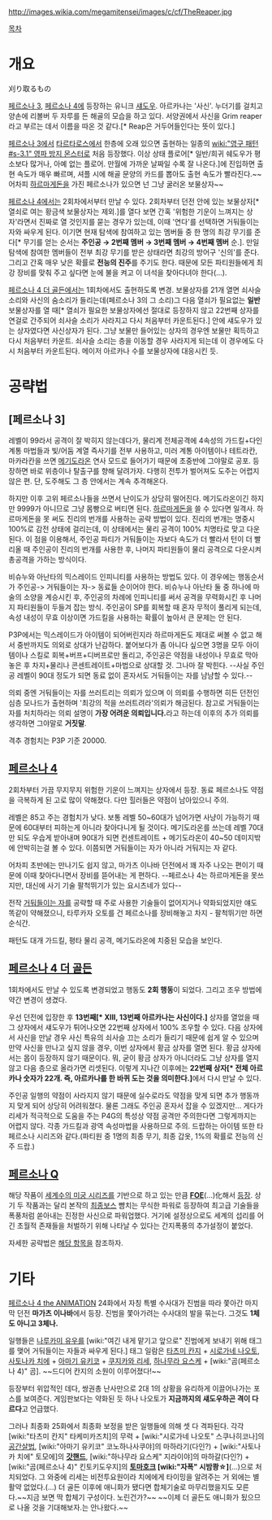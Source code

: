 http://images.wikia.com/megamitensei/images/c/cf/TheReaper.jpg

[[목차]]
= 개요 =
刈り取るもの

[[페르소나 3]], [[페르소나 4]]에 등장하는 유니크 [[섀도우]]. 아르카나는 '사신'. 누더기를 걸치고 양손에 리볼버 두 자루를 든 해골의 모습을 하고 있다. 서양권에서 사신을 Grim reaper라고 부르는 데서 이름을 따온 것 같다.[* Reap은 거두어들인다는 뜻이 있다.]

[[페르소나 3]]에서 [[타르타로스]]에서 한층에 오래 있으면 출현하는 일종의 [[wiki:"영구 패턴#s-3.1" 영파 방지 몬스터]]로 처음 등장했다. 이상 상태 플로어[* 일반/희귀 쉐도우가 평소보다 많거나, 아예 없는 플로어. 만월에 가까운 날짜일 수록 잘 나온다.]에 진입하면 출현 속도가 매우 빠르며, 셔플 시에 해골 문양의 카드를 뽑아도 출현 속도가 빨라진다.~~어차피 [[하르마게돈]]을 가진 페르소나가 있으면 넌 그냥 굴러온 보물상자~~

[[페르소나 4]]에서는 2회차에서부터 만날 수 있다. 2회차부터 던전 안에 있는 보물상자[* 열쇠로 여는 황금색 보물상자는 제외.]를 열다 보면 간혹 '위험한 기운이 느껴지는 상자'라면서 진짜로 열 것인지를 묻는 경우가 있는데, 이때 '연다'를 선택하면 거둬들이는 자와 싸우게 된다. 이기면 현재 탐색에 참여하고 있는 멤버들 중 한 명의 최강 무기를 준다[* 무기를 얻는 순서는 '''주인공 → 2번째 멤버 → 3번째 멤버 → 4번째 멤버''' 순.]. 만일 탐색에 참여한 멤버들이 전부 최강 무기를 받은 상태라면 최강의 방어구 '신의'를 준다. 그리고 간혹 매우 낮은 확률로 '''전능의 진주'''를 주기도 한다. 때문에 모든 파티원들에게 최강 장비를 맞춰 주고 싶다면 눈에 불을 켜고 이 녀석을 찾아다녀야 한다(...).

[[페르소나 4 더 골든]]에서는 1회차에서도 출현하도록 변경. 보물상자를 21개 열면 쇠사슬 소리와 사신의 숨소리가 들리는데(페르소나 3의 그 소리)그 다음 열쇠가 필요없는 '''일반'''보물상자를 열 때[* 열쇠가 필요한 보물상자에선 절대로 등장하지 않고 22번째 상자를 연걸로 간주되어 쇠사슬 소리가 사라지고 다시 처음부터 카운트된다.] 안에 섀도우가 있는 상자였다면 사신상자가 된다. 그냥 보물만 들어있는 상자의 경우엔 보물만 획득하고 다시 처음부터 카운트. 쇠사슬 소리는 층을 이동할 경우 사라지게 되는데 이 경우에도 다시 처음부터 카운트된다. 메이저 아르카나 수를 보물상자에 대응시킨 듯.

= 공략법 =
== [페르소나 3] ==
레벨이 99라서 공격이 잘 박히지 않는데다가, 물리계 전체공격에 4속성의 가드킬+다인 계통 마법들과 빛/어둠 계열 즉사기를 전부 사용하고, 미러 계통 아이템이나 테트라칸, 마카라칸을 쓰면  [[메기도라온]] 연사 모드로 들어가기 때문에 초중반에 그야말로 공포. 등장하면 바로 위층이나 탈출구를 향해 달려가자. 다행히 전투가 벌어져도 도주는 어렵지 않은 편. 단, 도주해도 그 층 안에서는 계속 추격해온다. 

하지만 이후 고위 페르소나들을 쓰면서 난이도가 상당히 떨어진다. 메기도라온이긴 하지만 9999가 아니므로 그냥 몸빵으로 버티면 된다. [[하르마게돈]]을 쓸 수 있다면 일격사. 하르마게돈을 못 써도 진리의 번개를 사용하는 공략 방법이 있다. 진리의 번개는 명중시 100%로 감전 상태에 걸리는데, 이 상태에서는 물리 공격이 100% 치명타로 맞고 다운된다. 이 점을 이용해서, 주인공 파티가 거둬들이는 자보다 속도가 더 빨라서 턴이 더 빨리올 때 주인공이 진리의 번개를 사용한 후, 나머지 파티원들이 물리 공격으로 다운시켜 총공격을 가하는 방식이다.

비슈누와 아난타의 믹스레이드 인피니티를 사용하는 방법도 있다. 이 경우에는 행동순서가 주인공-> 거둬들이는 자-> 동료들 순이어야 한다. 비슈누나 아난타 둘 중 하나에 마술의 소양을 계승시킨 후, 주인공의 차례에 인피니티를 써서 공격을 무력화시킨 후 나머지 파티원들이 두들겨 잡는 방식. 주인공이 SP를 회복할 때 혼자 무적이 풀리게 되는데, 속성 내성이 무효 이상이면 가드킬을 사용하는 확률이 높아서 큰 문제는 안 된다.

P3P에서는 믹스레이드가 아이템이 되어버린지라 하르마게돈도 제대로 써볼 수 없고 해서 중반까지도 의외로 상대가 난감하다. 붙어보다가 좀 아니다 싶으면 3명을 모두 아이템이나 스킬로 회복+버프+디버프로만 돌리고, 주인공은 약점을 내성이나 무효로 막아놓은 후 차지+물리나 콘센트레이트+마법으로 상대할 것. 그나마 잘 박힌다.
--사실 주인공 레벨이 90대 정도가 되면 동료 없이 혼자서도 거둬들이는 자를 냠냠할 수 있다.--

의뢰 중엔 거둬들이는 자를 쓰러트리는 의뢰가 있으며 이 의뢰를 수행하면 히든 던전인 심층 모나드가 출현하며 '최강의 적을 쓰러트려라'의뢰가 해금된다. 참고로 거둬들이는 자를 처치하라는 의뢰 설명이 '''가장 어려운 의뢰입니다.'''라고 하는데 이후의 추가 의뢰를 생각하면 그야말로 '''거짓말'''. 

격추 경험치는 P3P 기준 20000.

== [[페르소나 4]] ==
2회차부터 가끔 무지무지 위험한 기운이 느껴지는 상자에서 등장. 동료 페르소나도 약점을 극복하게 된 고로 많이 약해졌다. 다만 힐러들은 약점이 남아있으니 주의.

레벨은 85고 주는 경험치가 낮다. 보통 레벨 50~60대가 넘어가면 사냥이 가능하기 때문에 60대부터 피하는게 아니라 찾아다니게 될 것이다. 메기도라온를 쓰는데 레벨 70대만 되도 우습게 받아내며 90대가 되면 컨센트레이트 + 메기도라온이 40~50 데미지밖에 안박히는걸 볼 수 있다. 이쯤되면 거둬들이는 자가 아니라 거둬지는 자 같다.

어차피 초반에는 만나기도 쉽지 않고, 마가츠 이나바 던전에서 꽤 자주 나오는 편이기 때문에 이때 찾아다니면서 장비를 뜯어내는 게 편하다. --페르소나 4는 하르마게돈을 못쓰지만, 대신에 사기 기술 팔척뛰기가 있는 요시츠네가 있다-- 

전작 [[거둬들이는 자]]를 공략할 때 주로 사용한 기술들이 없어지거나 약화되었지만 얘도 똑같이 약해졌으니, 타루카자 오토를 건 페르소나를 장비해놓고 차지 - 팔척뛰기만 하면 순식간.

패턴도 대개 가드킬, 평타 물리 공격, 메기도라온에 치중된 모습을 보인다.

== [[페르소나 4 더 골든]] ==
1회차에서도 만날 수 있도록 변경되었고 행동도 '''2회 행동'''이 되었다. 그리고 조우 방법에 약간 변경이 생겼다. 

우선 던전에 입장한 후 '''13번째[* XIII, 13번째 아르카나는 사신이다.]''' 상자를 열었을 때 그 상자에서 섀도우가 튀어나오면 22번째 상자에서 100% 조우할 수 있다. 다음 상자에서 사신을 만날 경우 사신 특유의 쇠사슬 끄는 소리가 들리기 때문에 쉽게 알 수 있으며 만약 사신을 만나고 싶지 않을 경우, 이번 상자에서 황금 상자를 열면 된다. 황금 상자에서는 몹이 등장하지 않기 때문이다. 뭐, 굳이 황금 상자가 아니더라도 그냥 상자를 열지 않고 다음 층으로 올라가면 리셋된다. 이렇게 지나간 이후에는 '''22번째 상자[* 전체 아르카나 숫자가 22개. 즉, 아르카나를 한 바퀴 도는 것을 의미한다.]'''에서 다시 만날 수 있다.

주인공 일행의 약점이 사라지지 않기 때문에 실수로라도 약점을 맞게 되면 추가 행동까지 맞게 되어 상당히 어려워졌다. 물론 그래도 주인공 혼자서 잡을 수 있겠지만... 게다가 리세가 적극적으로 도움을 주는 P4G의 특성상 약점 공격만 주의한다면 그렇게까지는 어렵지 않다. 각종 가드킬과 광역 속성마법을 사용하므로 주의. 드랍하는 아이템 또한 타 페르소나 시리즈와 같다.(파티원 중 1명의 최종 무기, 최종 갑옷, 1%의 확률로 전능의 신주 드랍.)

== [[페르소나 Q 섀도우 오브 더 라비린스|페르소나 Q]] ==
해당 작품이 [[세계수의 미궁 시리즈]]를 기반으로 하고 있는 만큼 '''[[FOE(세계수의 미궁 시리즈)|FOE]]'''(...)化해서 [[FOE/페르소나 Q 섀도우 오브 더 래버린스|등장]]. 상기 두 작품과는 달리 본작의 [[최종보스]] 뺨치는 무식한 파워로 등장하여 최고급 기술들을 폭풍처럼 쏟아내는 진정한 사신으로 파워업했다. 거기에 설정상으로도 세계의 섭리를 어긴 초월적 존재들을 처벌하기 위해 나타날 수 있다는 간지폭풍의 추가설정이 붙었다.

자세한 공략법은  [[FOE/페르소나 Q 섀도우 오브 더 래버린스#s-5.3|해당 항목]]을 참조하자.

= 기타 =
[[페르소나 4 the ANIMATION]] 24화에서 자칭 특별 수사대가 진범을 따라 쫓아간 마지막 던전 '''마가츠 이나바'''에서 등장. 진범을 쫓아가려는 수사대의 발을 묶는다. 그것도 '''1체도 아니고 3체나.'''

일행들은 [[나루카미 유우]]를 [wiki:"여긴 내게 맡기고 앞으로" 진범에게 보내기 위해 태그를 맺어 거둬들이는 자들과 싸우게 된다.] 태그 일람은 [[타츠미 칸지]] + [[시로가네 나오토]], [[사토나카 치에]] + [[아마기 유키코]] + [[쿠지카와 리세]], [[하나무라 요스케]] + [wiki:"곰(페르소나 4)" 곰]. ~~드디어 칸지의 소원이 이루어졌다!~~ 

등장부터 위압적인 데다, 쌍권총 난사만으로 2대 1의 상황을 유리하게 이끌어나가는 포스를 보여준다. 게임판보다는 약화된 듯 하나 나오토가 '''지금까지의 섀도우하곤 격이 다르다'''고 언급했다.

그러나 최종화 25화에서 최종화 보정을 받은 일행들에 의해 셋 다 격파된다. 각각 [wiki:"타츠미 칸지" 타케미카즈치]의 무력 + [wiki:"시로가네 나오토" 스쿠나히코나]의 [[공간살법]], [wiki:"아마기 유키코" 코노하나사쿠야]의 마하라기(다인?) + [wiki:"사토나카 치에" 토모에]의 '''[[갓핸드]]''', [wiki:"하나무라 요스케" 지라이야]의 마하갈(다인?) + [wiki:"곰(페르소나 4)" 킨토키도우지]의 '''[[토마호크]] [wiki:"자폭" 시밤쾅☆]'''(...)으로 처치되었다. 그 와중에 리세는 비전투요원이라 치에에게 타이밍을 알려주는 거 외에는 별 활약 없었다.(...) 더 골든 이후에 애니화가 됐다면 합체기술로 마무리했을지도 모른다.~~지금 보면 딱 합체기 구성이다. 노린건가?~~ ~~이제 더 골든도 애니화가 됬으므로 나올 것을 기대해보자.는 안나왔다.~~
